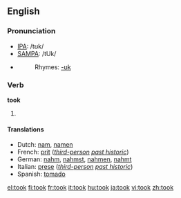 ==English==

{{rank|left|part|off|160|took|nothing|God|three}}

===Pronunciation===
*[[IPA]]: /tʊk/
*[[SAMPA]]: /tUk/
*{{audio|en-us-took.ogg|Audio (US)}}
*:Rhymes: [[Rhymes:English:-ʊk|-ʊk]]

===Verb===
'''took'''

# {{simple past of|take}}

====Translations====
*Dutch: [[nam]], [[namen]]
*French: [[prit]] (''[[third-person]] [[past historic]]'')
*German: [[nahm]], [[nahmst]], [[nahmen]], [[nahmt]]
*Italian: [[prese]] (''[[third-person]] [[past historic]]'')
*Spanish: [[tomado]]

[[el:took]]
[[fi:took]]
[[fr:took]]
[[it:took]]
[[hu:took]]
[[ja:took]]
[[vi:took]]
[[zh:took]]